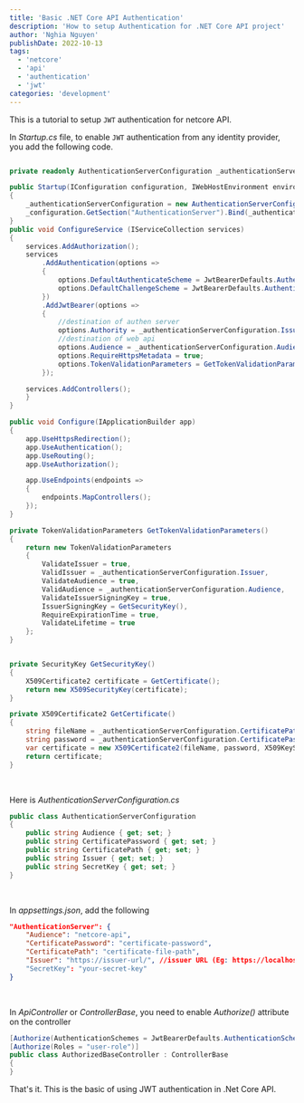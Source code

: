 ```yaml
---
title: 'Basic .NET Core API Authentication'
description: 'How to setup Authentication for .NET Core API project'
author: 'Nghia Nguyen'
publishDate: 2022-10-13
tags:
  - 'netcore'
  - 'api'
  - 'authentication'
  - 'jwt'
categories: 'development'
---
```


This is a tutorial to setup `JWT` authentication for netcore API.

In _Startup.cs_ file, to enable `JWT` authentication from any identity provider, you add the following code.

```csharp

private readonly AuthenticationServerConfiguration _authenticationServerConfiguration;

public Startup(IConfiguration configuration, IWebHostEnvironment environment)
{
    _authenticationServerConfiguration = new AuthenticationServerConfiguration();
    _configuration.GetSection("AuthenticationServer").Bind(_authenticationServerConfiguration);
}
public void ConfigureService (IServiceCollection services)
{
    services.AddAuthorization();
    services
        .AddAuthentication(options =>
        {
            options.DefaultAuthenticateScheme = JwtBearerDefaults.AuthenticationScheme;
            options.DefaultChallengeScheme = JwtBearerDefaults.AuthenticationScheme;
        })
        .AddJwtBearer(options =>
        {
            //destination of authen server
            options.Authority = _authenticationServerConfiguration.Issuer;
            //destination of web api
            options.Audience = _authenticationServerConfiguration.Audience;
            options.RequireHttpsMetadata = true;
            options.TokenValidationParameters = GetTokenValidationParameters();
        });

    services.AddControllers();
    }
}

public void Configure(IApplicationBuilder app)
{
    app.UseHttpsRedirection();
    app.UseAuthentication();
    app.UseRouting();
    app.UseAuthorization();

    app.UseEndpoints(endpoints =>
    {
        endpoints.MapControllers();
    });
}
```

```csharp
private TokenValidationParameters GetTokenValidationParameters()
{
    return new TokenValidationParameters
    {
        ValidateIssuer = true,
        ValidIssuer = _authenticationServerConfiguration.Issuer,
        ValidateAudience = true,
        ValidAudience = _authenticationServerConfiguration.Audience,
        ValidateIssuerSigningKey = true,
        IssuerSigningKey = GetSecurityKey(),
        RequireExpirationTime = true,
        ValidateLifetime = true
    };
}


private SecurityKey GetSecurityKey()
{
    X509Certificate2 certificate = GetCertificate();
    return new X509SecurityKey(certificate);
}

private X509Certificate2 GetCertificate()
{
    string fileName = _authenticationServerConfiguration.CertificatePath;
    string password = _authenticationServerConfiguration.CertificatePassword;
    var certificate = new X509Certificate2(fileName, password, X509KeyStorageFlags.MachineKeySet);
    return certificate;
}
```

<br />

Here is _AuthenticationServerConfiguration.cs_

```csharp
public class AuthenticationServerConfiguration
{
    public string Audience { get; set; }
    public string CertificatePassword { get; set; }
    public string CertificatePath { get; set; }
    public string Issuer { get; set; }
    public string SecretKey { get; set; }
}
```

<br />

In _appsettings.json_, add the following

```json
"AuthenticationServer": {
    "Audience": "netcore-api",
    "CertificatePassword": "certificate-password",
    "CertificatePath": "certificate-file-path",
    "Issuer": "https://issuer-url/", //issuer URL (Eg: https://localhost:6003/)
    "SecretKey": "your-secret-key"
}
```

<br />

In _ApiController_ or _ControllerBase_, you need to enable _Authorize()_ attribute on the controller

```csharp
[Authorize(AuthenticationSchemes = JwtBearerDefaults.AuthenticationScheme)]
[Authorize(Roles = "user-role")]
public class AuthorizedBaseController : ControllerBase
{
}
```

That's it. This is the basic of using JWT authentication in .Net Core API.

